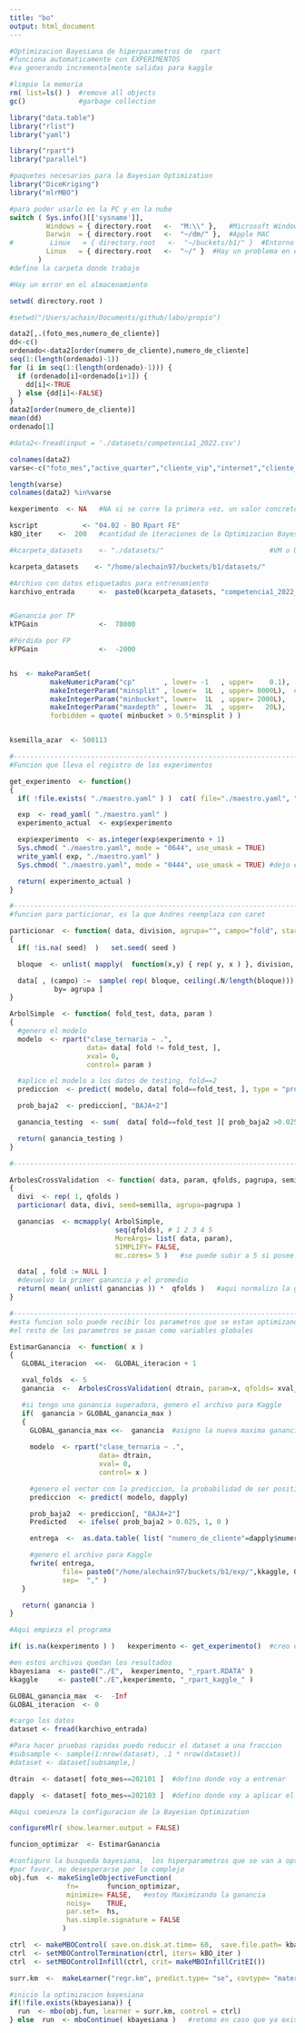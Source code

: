 ```yaml
---
title: "bo"
output: html_document
---
```



```r
#Optimizacion Bayesiana de hiperparametros de  rpart
#funciona automaticamente con EXPERIMENTOS
#va generando incrementalmente salidas para kaggle

#limpio la memoria
rm( list=ls() )  #remove all objects
gc()             #garbage collection

library("data.table")
library("rlist")
library("yaml")

library("rpart")
library("parallel")

#paquetes necesarios para la Bayesian Optimization
library("DiceKriging")
library("mlrMBO")
```
```r
#para poder usarlo en la PC y en la nube
switch ( Sys.info()[['sysname']],
         Windows = { directory.root   <-  "M:\\" },   #Microsoft Windows
         Darwin  = { directory.root   <-  "~/dm/" },  #Apple MAC
#         Linux   = { directory.root   <-  "~/buckets/b1/" }  #Entorno Google Cloud
         Linux   = { directory.root   <-  "~/" }  #Hay un problema en el almacenamiento en cloud del BO por el momento se graba en el usuario
       )
#defino la carpeta donde trabajo

#Hay un error en el almacenamiento 

setwd( directory.root )

```
 
```r
#setwd("/Users/achain/Documents/github/labo/propio")
```
```r
data2[,.(foto_mes,numero_de_cliente)]
dd<-c()
ordenado<-data2[order(numero_de_cliente),numero_de_cliente]
seq(1:(length(ordenado)-1))
for (i in seq(1:(length(ordenado)-1))) {
  if (ordenado[i]<ordenado[i+1]) {
    dd[i]<-TRUE
  } else {dd[i]<-FALSE}
}
data2[order(numero_de_cliente)]
mean(dd)
ordenado[1]
```

 
```r
#data2<-fread(input = './datasets/competencia1_2022.csv')

colnames(data2)
varse<-c("foto_mes","active_quarter","cliente_vip","internet","cliente_edad","cliente_antiguedad","mrentabilidad","mrentabilidad_annual","mcomisiones","mactivos_margen","mpasivos_margen","cproductos","tcuentas","ccuenta_corriente","mcuenta_corriente_adicional","mcuenta_corriente","ccaja_ahorro","mcaja_ahorro","mcaja_ahorro_adicional","mcaja_ahorro_dolares","cdescubierto_preacordado","mcuentas_saldo","ctarjeta_debito","ctarjeta_debito_transacciones","mautoservicio","ctarjeta_visa","ctarjeta_visa_transacciones","mtarjeta_visa_consumo","ctarjeta_master","ctarjeta_master_transacciones","mtarjeta_master_consumo","cprestamos_personales","mprestamos_personales","cprestamos_prendarios","mprestamos_prendarios","cprestamos_hipotecarios","mprestamos_hipotecarios","cplazo_fijo","mplazo_fijo_dolares","mplazo_fijo_pesos","cinversion1","minversion1_pesos","minversion1_dolares","cinversion2","minversion2","cseguro_vida","cseguro_auto","cseguro_vivienda","cseguro_accidentes_personales","ccaja_seguridad","cpayroll_trx","mpayroll","mpayroll2","cpayroll2_trx","ccuenta_debitos_automaticos","mcuenta_debitos_automaticos","ctarjeta_visa_debitos_automaticos","mtarjeta_visa_debitos_automaticos","ctarjeta_master_debitos_automaticos","mttarjeta_master_debitos_automaticos","cpagodeservicios","mpagodeservicios","cpagomiscuentas","mpagomiscuentas","ccajeros_propios_descuentos","mcajeros_propios_descuentos","ctarjeta_visa_descuentos","mtarjeta_visa_descuentos","ctarjeta_master_descuentos","mtarjeta_master_descuentos","ccomisiones_mantenimiento","mcomisiones_mantenimiento","ccomisiones_otras","mcomisiones_otras","cforex","cforex_buy","mforex_buy","cforex_sell","mforex_sell","ctransferencias_recibidas","mtransferencias_recibidas","ctransferencias_emitidas","mtransferencias_emitidas","cextraccion_autoservicio","mextraccion_autoservicio","ccheques_depositados","mcheques_depositados","ccheques_emitidos","mcheques_emitidos","ccheques_depositados_rechazados","mcheques_depositados_rechazados","ccheques_emitidos_rechazados","mcheques_emitidos_rechazados","tcallcenter","ccallcenter_transacciones","thomebanking","chomebanking_transacciones","ccajas_transacciones","ccajas_consultas","ccajas_depositos","ccajas_extracciones","ccajas_otras","catm_trx","matm","catm_trx_other","matm_other","ctrx_quarter","tmobile_app","cmobile_app_trx","Master_delinquency","Master_status","Master_mfinanciacion_limite","Master_Fvencimiento","Master_Finiciomora","Master_msaldototal","Master_msaldopesos","Master_msaldodolares","Master_mconsumospesos","Master_mconsumosdolares","Master_mlimitecompra","Master_madelantopesos","Master_madelantodolares","Master_fultimo_cierre","Master_mpagado","Master_mpagospesos","Master_mpagosdolares","Master_fechaalta","Master_mconsumototal","Master_cconsumos","Master_cadelantosefectivo","Master_mpagominimo","Visa_delinquency","Visa_status","Visa_mfinanciacion_limite","Visa_Fvencimiento","Visa_Finiciomora","Visa_msaldototal","Visa_msaldopesos","Visa_msaldodolares","Visa_mconsumospesos","Visa_mconsumosdolares","Visa_mlimitecompra","Visa_madelantopesos","Visa_madelantodolares","Visa_fultimo_cierre","Visa_mpagado","Visa_mpagospesos","Visa_mpagosdolares","Visa_fechaalta","Visa_mconsumototal","Visa_cconsumos","Visa_cadelantosefectivo","Visa_mpagominimo","clase_ternaria")
```
 
```r
length(varse)
colnames(data2) %in%varse

```
 
```r
kexperimento  <- NA   #NA si se corre la primera vez, un valor concreto si es para continuar procesando

kscript           <- "04.02 - BO Rpart FE"
kBO_iter    <-  200   #cantidad de iteraciones de la Optimizacion Bayesiana

#kcarpeta_datasets    <- "./datasets/"                          #VM o Ubuntu

kcarpeta_datasets    <- "/home/alechain97/buckets/b1/datasets/"                          #VM o Ubuntu

#Archivo con datos etiquetados para entrenamiento
karchivo_entrada      <-  paste0(kcarpeta_datasets, "competencia1_2022_FE.csv")


#Ganancia por TP
kTPGain               <-  78000

#Pérdida por FP
kFPGain               <-  -2000


hs  <- makeParamSet(
          makeNumericParam("cp"       , lower= -1   , upper=    0.1),
          makeIntegerParam("minsplit" , lower=  1L  , upper= 8000L),  #la letra L al final significa ENTERO
          makeIntegerParam("minbucket", lower=  1L  , upper= 2000L),
          makeIntegerParam("maxdepth" , lower=  3L  , upper=   20L),
          forbidden = quote( minbucket > 0.5*minsplit ) )


ksemilla_azar  <- 500113

```
 
 
```r
#------------------------------------------------------------------------------
#Funcion que lleva el registro de los experimentos

get_experimento  <- function()
{
  if( !file.exists( "./maestro.yaml" ) )  cat( file="./maestro.yaml", "experimento: 1000" )

  exp  <- read_yaml( "./maestro.yaml" )
  experimento_actual  <- exp$experimento

  exp$experimento  <- as.integer(exp$experimento + 1)
  Sys.chmod( "./maestro.yaml", mode = "0644", use_umask = TRUE)
  write_yaml( exp, "./maestro.yaml" )
  Sys.chmod( "./maestro.yaml", mode = "0444", use_umask = TRUE) #dejo el archivo readonly

  return( experimento_actual )
}
```
 
```r
#------------------------------------------------------------------------------
#funcion para particionar, es la que Andres reemplaza con caret

particionar  <- function( data, division, agrupa="", campo="fold", start=1, seed=NA )
{
  if( !is.na( seed)  )   set.seed( seed )

  bloque  <- unlist( mapply(  function(x,y) { rep( y, x ) }, division, seq( from=start, length.out=length(division) )  ) )

  data[ , (campo) :=  sample( rep( bloque, ceiling(.N/length(bloque))) )[1:.N],
           by= agrupa ]
}
```
 
```r
ArbolSimple  <- function( fold_test, data, param )
{
  #genero el modelo
  modelo  <- rpart("clase_ternaria ~ .", 
                   data= data[ fold != fold_test, ],
                   xval= 0,
                   control= param )

  #aplico el modelo a los datos de testing, fold==2
  prediccion  <- predict( modelo, data[ fold==fold_test, ], type = "prob")

  prob_baja2  <- prediccion[, "BAJA+2"]

  ganancia_testing  <- sum(  data[ fold==fold_test ][ prob_baja2 >0.025,  ifelse( clase_ternaria=="BAJA+2", kTPGain, kFPGain ) ] )

  return( ganancia_testing )
}
```
 

```r
#------------------------------------------------------------------------------

ArbolesCrossValidation  <- function( data, param, qfolds, pagrupa, semilla )
{
  divi  <- rep( 1, qfolds )
  particionar( data, divi, seed=semilla, agrupa=pagrupa )

  ganancias  <- mcmapply( ArbolSimple, 
                          seq(qfolds), # 1 2 3 4 5  
                          MoreArgs= list( data, param), 
                          SIMPLIFY= FALSE,
                          mc.cores= 5 )   #se puede subir a 5 si posee Linux o Mac OS

  data[ , fold := NULL ]
  #devuelvo la primer ganancia y el promedio
  return( mean( unlist( ganancias )) *  qfolds )   #aqui normalizo la ganancia
}
```


```r
#------------------------------------------------------------------------------
#esta funcion solo puede recibir los parametros que se estan optimizando
#el resto de los parametros se pasan como variables globales

EstimarGanancia  <- function( x )
{
   GLOBAL_iteracion  <<-  GLOBAL_iteracion + 1

   xval_folds  <- 5
   ganancia  <-  ArbolesCrossValidation( dtrain, param=x, qfolds= xval_folds, pagrupa="clase_ternaria", semilla=ksemilla_azar )

   #si tengo una ganancia superadora, genero el archivo para Kaggle
   if(  ganancia > GLOBAL_ganancia_max )
   {
     GLOBAL_ganancia_max <<-  ganancia  #asigno la nueva maxima ganancia
    
     modelo  <- rpart("clase_ternaria ~ .",
                      data= dtrain,
                      xval= 0,
                      control= x )

     #genero el vector con la prediccion, la probabilidad de ser positivo
     prediccion  <- predict( modelo, dapply)

     prob_baja2  <- prediccion[, "BAJA+2"]
     Predicted   <- ifelse( prob_baja2 > 0.025, 1, 0 )

     entrega  <-  as.data.table( list( "numero_de_cliente"=dapply$numero_de_cliente, "Predicted"=Predicted)  )

     #genero el archivo para Kaggle
     fwrite( entrega, 
             file= paste0("/home/alechain97/buckets/b1/exp/",kkaggle, GLOBAL_iteracion, ".csv" ),
             sep=  "," )
   }

   return( ganancia )
}
```


```r
#Aqui empieza el programa

if( is.na(kexperimento ) )   kexperimento <- get_experimento()  #creo el experimento
```


```r
#en estos archivos quedan los resultados
kbayesiana  <- paste0("./E",  kexperimento, "_rpart.RDATA" )
kkaggle     <- paste0("./E",kexperimento, "_rpart_kaggle_" )
```
 
```r
GLOBAL_ganancia_max  <-  -Inf
GLOBAL_iteracion  <- 0
```
 
 
```r
#cargo los datos
dataset <- fread(karchivo_entrada)

#Para hacer pruebas rapidas puedo reducir el dataset a una fraccion
#subsample <- sample(1:nrow(dataset), .1 * nrow(dataset))
#dataset <- dataset[subsample,]

dtrain  <- dataset[ foto_mes==202101 ]  #defino donde voy a entrenar

dapply  <- dataset[ foto_mes==202103 ]  #defino donde voy a aplicar el modelo
```
```r
#Aqui comienza la configuracion de la Bayesian Optimization

configureMlr( show.learner.output = FALSE)

funcion_optimizar  <- EstimarGanancia

#configuro la busqueda bayesiana,  los hiperparametros que se van a optimizar
#por favor, no desesperarse por lo complejo
obj.fun  <- makeSingleObjectiveFunction(
              fn=       funcion_optimizar,
              minimize= FALSE,   #estoy Maximizando la ganancia
              noisy=    TRUE,
              par.set=  hs,
              has.simple.signature = FALSE
             )

ctrl  <- makeMBOControl( save.on.disk.at.time= 60,  save.file.path= kbayesiana)
ctrl  <- setMBOControlTermination(ctrl, iters= kBO_iter )
ctrl  <- setMBOControlInfill(ctrl, crit= makeMBOInfillCritEI())

surr.km  <-  makeLearner("regr.km", predict.type= "se", covtype= "matern3_2", control= list(trace= TRUE))
```
 
```r
#inicio la optimizacion bayesiana
if(!file.exists(kbayesiana)) {
  run  <- mbo(obj.fun, learner = surr.km, control = ctrl)
} else  run  <- mboContinue( kbayesiana )   #retomo en caso que ya exista
```
 
 